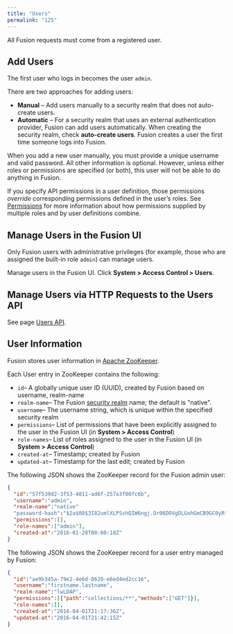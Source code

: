 ```yaml
---
title: "Users"
permalink: "125"
---
```


All Fusion requests must come from a registered user.

## Add Users

The first user who logs in becomes the user `admin`.

There are two approaches for adding users:

* **Manual** – Add users manually to a security realm that does not auto-create users.
* **Automatic** – For a security realm that uses an external authentication provider, Fusion can add users automatically. When creating the security realm, check **auto-create users**. Fusion creates a user the first time someone logs into Fusion.

When you add a new user manually, you must provide a unique username and valid password.
All other information is optional. However, unless either roles or permissions are specified (or both),
this user will not be able to do anything in Fusion.

If you specify API permissions in a user definition, those permissions *override* corresponding permissions defined in the user’s roles. See [Permissions](/fusion-server/4.2/123/permissions) for more information about how permissions supplied by multiple roles and by user definitions combine.

## Manage Users in the Fusion UI

Only Fusion users with administrative privileges (for example, those who are assigned the built-in role `admin`) can manage users.

Manage users in the Fusion UI. Click **System > Access Control > Users**.

## Manage Users via HTTP Requests to the Users API

See page [Users API](/fusion-server/4.2/340/user-api).

## User Information

Fusion stores user information in [Apache ZooKeeper](http://zookeeper.apache.org/).

Each User entry in ZooKeeper contains the following:

* `id`– A globally unique user ID (UUID), created by Fusion based on username, realm-name
* `realm-name`– The Fusion [security realm](/fusion-server/4.2/127/security-realms) name; the default is "native".
* `username`– The username string, which is unique within the specified security realm
* `permissions`– List of permissions that have been explicitly assigned to the user in the Fusion UI (in **System > Access Control**)
* `role-names`– List of roles assigned to the user in the Fusion UI (in **System > Access Control**)
* `created-at`– Timestamp; created by Fusion
* `updated-at`– Timestamp for the last edit; created by Fusion

The following JSON shows the ZooKeeper record for the Fusion admin user:

```json
{
  "id":"57f539d2-3f53-4011-ad6f-257a3f00fc6b",
  "username":"admin",
  "realm-name":"native"
  "password-hash":"$2a$08$3I82umlXLPSshQIW6ngj.Or06DOVgDLGohGmCB9GC0yRtvy5Nfkn6",
  "permissions":[],
  "role-names":["admin"],
  "created-at":"2016-01-28T00:00:18Z"
}
```

The following JSON shows the ZooKeeper record for a user entry managed by Fusion:

```json
{
  "id":"ae9b345a-79e2-4e6d-8620-e6ed4ed2cc16",
  "username":"firstname.lastname",
  "realm-name":"lwLDAP",
  "permissions":[{"path":"collections/**","methods":["GET"]}],
  "role-names":[],
  "created-at":"2016-04-01T21:17:36Z",
  "updated-at":"2016-04-01T21:42:15Z"
}
```